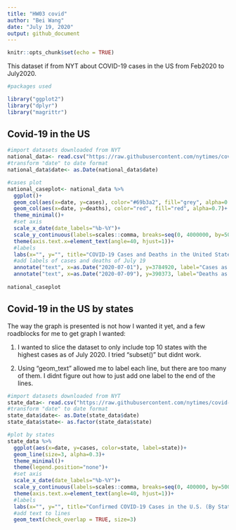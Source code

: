 ```yaml
---
title: "HW03 covid"
author: "Bei Wang"
date: "July 19, 2020"
output: github_document
---
```


```r
knitr::opts_chunk$set(echo = TRUE)
```

This dataset if from NYT about COVID-19 cases in the US from Feb2020 to July2020.

```r
#packages used 

library("ggplot2")
library("dplyr")
library("magrittr")
```

## Covid-19 in the US 

```r
#import datasets downloaded from NYT
national_data<- read.csv("https://raw.githubusercontent.com/nytimes/covid-19-data/master/us.csv", header=TRUE)
#transform "date" to date format
national_data$date<- as.Date(national_data$date)

#cases plot
national_caseplot<- national_data %>% 
  ggplot()+
  geom_col(aes(x=date, y=cases), color="#69b3a2", fill="grey", alpha=0.7)+
  geom_col(aes(x=date, y=deaths), color="red", fill="red", alpha=0.7)+
  theme_minimal()+
  #set axis
  scale_x_date(date_labels="%b-%Y")+
  scale_y_continuous(labels=scales::comma, breaks=seq(0, 4000000, by=500000))+
  theme(axis.text.x=element_text(angle=40, hjust=1))+
  #labels 
  labs(x="", y="", title="COVID-19 Cases and Deaths in the United States", caption="Data from NYT \n Plot by @beiwang", subtitle="Number of Cases, Feb 2020-July 2020")+
  #add labels of cases and deaths of July 19
  annotate("text", x=as.Date("2020-07-01"), y=3784920, label="Cases as of July 19, \n3,784,920", size=3)+
  annotate("text", x=as.Date("2020-07-09"), y=390373, label="Deaths as of July 19, \n140,373", size=3)
  
national_caseplot
```

## Covid-19 in the US by states

The way the graph is presented is not how I wanted it yet, and a few roadblocks for me to get graph I wanted:

1. I wanted to slice the dataset to only include top 10 states with the highest cases as of July 2020. I tried "subset()" but didnt work. 

2. Using "geom_text" allowed me to label each line, but there are too many of them. I didnt figure out how to just add one label to the end of the lines. 

```r

#import datasets downloaded from NYT
state_data<- read.csv("https://raw.githubusercontent.com/nytimes/covid-19-data/master/us-states.csv", header=TRUE)
#transform "date" to date format
state_data$date<- as.Date(state_data$date)
state_data$state<- as.factor(state_data$state)

#plot by states
state_data %>% 
  ggplot(aes(x=date, y=cases, color=state, label=state))+
  geom_line(size=3, alpha=0.3)+
  theme_minimal()+
  theme(legend.position="none")+
  #set axis
  scale_x_date(date_labels="%b-%Y")+
  scale_y_continuous(labels=scales::comma, breaks=seq(0, 400000, by=50000))+
  theme(axis.text.x=element_text(angle=40, hjust=1))+
  #labels
  labs(x="", y="", title="Confirmed COVID-19 Cases in the U.S. (By State)", caption="Data from NYT \n Plot by @beiwang", subtitle="Feb 2020-July 2020")+
  #add text to lines
  geom_text(check_overlap = TRUE, size=3)
  
  
```
